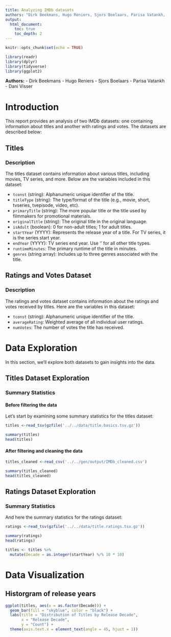```yaml
---
title: Analyzing IMDb datasets
authors: "Dirk Beekmans, Hugo Reniers, Sjors Boelaars, Parisa Vatankh, Dani Visser"
output:
  html_document:
    toc: true
    toc_depth: 2
---
```


```r
knitr::opts_chunk$set(echo = TRUE)
```

```r
library(readr)
library(dplyr)
library(tidyverse)
library(ggplot2)
```

**Authors:** - Dirk Beekmans - Hugo Reniers - Sjors Boelaars - Parisa Vatankh - Dani Visser

# Introduction

This report provides an analysis of two IMDb datasets: one containing information about titles and another with ratings and votes. The datasets are described below:

## Titles

### Description

The titles dataset contains information about various titles, including movies, TV series, and more. Below are the variables included in this dataset:

-   `tconst` (string): Alphanumeric unique identifier of the title.
-   `titleType` (string): The type/format of the title (e.g., movie, short, tvseries, tvepisode, video, etc).
-   `primaryTitle` (string): The more popular title or the title used by filmmakers for promotional materials.
-   `originalTitle` (string): The original title in the original language.
-   `isAdult` (boolean): 0 for non-adult titles; 1 for adult titles.
-   `startYear` (YYYY): Represents the release year of a title. For TV series, it is the series start year.
-   `endYear` (YYYY): TV series end year. Use '\N' for all other title types.
-   `runtimeMinutes`: The primary runtime of the title in minutes.
-   `genres` (string array): Includes up to three genres associated with the title.

## Ratings and Votes Dataset

### Description

The ratings and votes dataset contains information about the ratings and votes received by titles. Here are the variables in this dataset:

-   `tconst` (string): Alphanumeric unique identifier of the title.
-   `averageRating`: Weighted average of all individual user ratings.
-   `numVotes`: The number of votes the title has received.

# Data Exploration

In this section, we'll explore both datasets to gain insights into the data.

## Titles Dataset Exploration

### Summary Statistics 

#### Before filtering the data

Let's start by examining some summary statistics for the titles dataset:


```r
titles <-read_tsv(gzfile('../../data/title.basics.tsv.gz'))
```

```r
summary(titles)
head(titles)
```

#### After filtering and cleaning the data
```r
titles_cleaned <-read_csv('../../gen/output/IMDb_cleaned.csv')
```

```r
summary(titles_cleaned)
head(titles_cleaned)
```

## Ratings Dataset Exploration

### Summary Statistics

And here the summary statistics for the ratings dataset:


```r
ratings <-read_tsv(gzfile('../../data/title.ratings.tsv.gz'))
```

```r
summary(ratings)
head(ratings)
```

```r
titles <- titles %>%
  mutate(Decade = as.integer(startYear) %/% 10 * 10)
```

# Data Visualization

## Historgram of release years
```r
ggplot(titles, aes(x = as.factor(Decade))) +
  geom_bar(fill = "skyblue", color = "black") +
  labs(title = "Distribution of Titles by Release Decade",
       x = "Release Decade",
       y = "Count") +
  theme(axis.text.x = element_text(angle = 45, hjust = 1))
```

